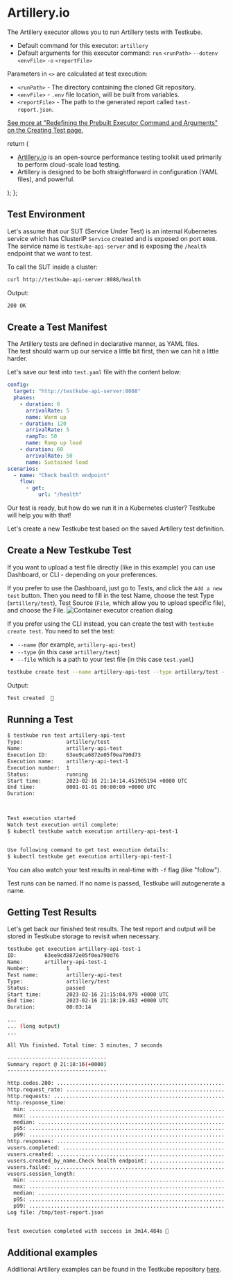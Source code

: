
# Artillery.io

<LegacyWarning />

The Artillery executor allows you to run Artillery tests with Testkube.

- Default command for this executor: `artillery`
- Default arguments for this executor command: `run` `<runPath>` `--dotenv` `<envFile>` `-o` `<reportFile>`

Parameters in `<>` are calculated at test execution:

- `<runPath>` - The directory containing the cloned Git repository.
- `<envFile>` - `.env` file location, will be built from variables.
- `<reportFile>` - The path to the generated report called `test-report.json`.

[See more at "Redefining the Prebuilt Executor Command and Arguments" on the Creating Test page.](../articles/creating-tests.mdx#redefining-the-prebuilt-executor-command-and-arguments)

  return (
    <div>
      <Admonition type="info" icon="🎓" title="What is Artillery?">
        <ul>
          <li>
            <a href="https://www.artillery.io/">Artillery.io</a> is an
            open-source performance testing toolkit used primarily to perform
            cloud-scale load testing.
          </li>
          <li>
            Artillery is designed to be both straightforward in configuration
            (YAML files), and powerful.
          </li>
        </ul>
      </Admonition>
    </div>
  );
};

<ExecutorInfo />

## **Test Environment**

Let's assume that our SUT (Service Under Test) is an internal Kubernetes service which has
ClusterIP `Service` created and is exposed on port `8088`. The service name is `testkube-api-server`
and is exposing the `/health` endpoint that we want to test.

To call the SUT inside a cluster:

```bash
curl http://testkube-api-server:8088/health
```

Output:

```bash
200 OK
```

## **Create a Test Manifest**

The Artillery tests are defined in declarative manner, as YAML files.  
The test should warm up our service a little bit first, then we can hit a little harder.

Let's save our test into `test.yaml` file with the content below:

```yaml
config:
  target: "http://testkube-api-server:8088"
  phases:
    - duration: 6
      arrivalRate: 5
      name: Warm up
    - duration: 120
      arrivalRate: 5
      rampTo: 50
      name: Ramp up load
    - duration: 60
      arrivalRate: 50
      name: Sustained load
scenarios:
  - name: "Check health endpoint"
    flow:
      - get:
          url: "/health"
```

Our test is ready, but how do we run it in a Kubernetes cluster? Testkube will help you with that!

Let's create a new Testkube test based on the saved Artillery test definition.

## Create a New Testkube Test

If you want to upload a test file directly (like in this example) you can use Dashboard, or CLI - depending on your preferences.

<Tabs groupId="dashboard-cli">
<TabItem value="dash" label="Dashboard">

If you prefer to use the Dashboard, just go to Tests, and click the `Add a new test` button. Then you need to fill in the test Name, choose the test Type (`artillery/test`), Test Source (`File`, which allow you to upload specific file), and choose the File.
![Container executor creation dialog](../img/dashboard-create-artillery-api-test.png)

</TabItem>

<TabItem value="cli" label="CLI">

If you prefer using the CLI instead, you can create the test with `testkube create test`.
You need to set the test:

- `--name` (for example, `artillery-api-test`)
- `--type` (in this case `artillery/test`)
- `--file` which is a path to your test file (in this case `test.yaml`)

```bash
testkube create test --name artillery-api-test --type artillery/test --file test.yaml
```

Output:

```bash
Test created  🥇
```

</TabItem>
</Tabs>

## Running a Test

```bash
$ testkube run test artillery-api-test
Type:              artillery/test
Name:              artillery-api-test
Execution ID:      63ee9ca6872e05f0ea790d73
Execution name:    artillery-api-test-1
Execution number:  1
Status:            running
Start time:        2023-02-16 21:14:14.451905194 +0000 UTC
End time:          0001-01-01 00:00:00 +0000 UTC
Duration:



Test execution started
Watch test execution until complete:
$ kubectl testkube watch execution artillery-api-test-1


Use following command to get test execution details:
$ kubectl testkube get execution artillery-api-test-1
```

You can also watch your test results in real-time with `-f` flag (like "follow").

Test runs can be named. If no name is passed, Testkube will autogenerate a name.

## Getting Test Results

Let's get back our finished test results. The test report and output will be stored in Testkube storage to revisit when necessary.

```bash
testkube get execution artillery-api-test-1
ID:         63ee9cd8872e05f0ea790d76
Name:       artillery-api-test-1
Number:            1
Test name:         artillery-api-test
Type:              artillery/test
Status:            passed
Start time:        2023-02-16 21:15:04.979 +0000 UTC
End time:          2023-02-16 21:18:19.463 +0000 UTC
Duration:          00:03:14

...
... (long output)
...

All VUs finished. Total time: 3 minutes, 7 seconds

--------------------------------
Summary report @ 21:18:16(+0000)
--------------------------------

http.codes.200: ................................................................ 6330
http.request_rate: ............................................................. 33/sec
http.requests: ................................................................. 6330
http.response_time:
  min: ......................................................................... 0
  max: ......................................................................... 11
  median: ...................................................................... 0
  p95: ......................................................................... 1
  p99: ......................................................................... 2
http.responses: ................................................................ 6330
vusers.completed: .............................................................. 6330
vusers.created: ................................................................ 6330
vusers.created_by_name.Check health endpoint: .................................. 6330
vusers.failed: ................................................................. 0
vusers.session_length:
  min: ......................................................................... 0.9
  max: ......................................................................... 25.6
  median: ...................................................................... 1.3
  p95: ......................................................................... 3.3
  p99: ......................................................................... 9.5
Log file: /tmp/test-report.json


Test execution completed with success in 3m14.484s 🥇

```

## Additional examples

Additional Artillery examples can be found in the Testkube repository [here](https://github.com/kubeshop/testkube/blob/main/test/artillery/executor-smoke/).
